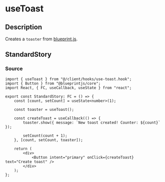 
<Meta title="hooks/use-toast" />

# useToast

## Description
Creates a `toaster` from
[blueprint.js](https://blueprintjs.com/docs/#core/components/toast.toaster).

## StandardStory
<Preview>
	<Story name="standard">
		<StandardStory />
	</Story>
</Preview>

### Source
```tsx
import { useToast } from "@/client/hooks/use-toast.hook";
import { Button } from "@blueprintjs/core";
import React, { FC, useCallback, useState } from "react";

export const StandardStory: FC = () => {
	const [count, setCount] = useState<number>(1);

	const toaster = useToast();

	const createToast = useCallback(() => {
		toaster.show({ message: `New toast created! Counter: ${count}` });

		setCount(count + 1);
	}, [count, setCount, toaster]);

	return (
		<div>
			<Button intent="primary" onClick={createToast} text="Create toast" />
		</div>
	);
};
```
